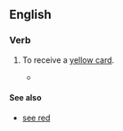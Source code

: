 ==English==

===Verb===
{{head|en|verb|head=[[see]] [[yellow]]}}

# {{context|idiomatic|football|lang=en}} To receive a [[yellow card]].
#* {{quote-news
|year=2011
|date=December 29
|author=Keith Jackson
|title=SPL: Celtic 1 Rangers 0 
|work=Daily Record
|url=http://www.dailyrecord.co.uk/football/spl/celtic/2011/12/29/spl-celtic-1-rangers-0-86908-23665738/
|page=
|passage=Healy’s first act was to crudely wipe out Forrest on the touchline. He '''saw yellow''' when it could have been red. <br> Lafferty then had his name taken for a late one on Adam Matthews.}}

====See also====
* [[see red]]